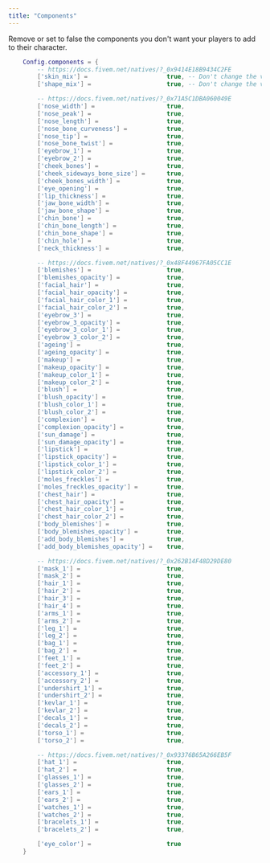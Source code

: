 ```yaml
---
title: "Components"
---
```


Remove or set to false the components you don't want your players to add to their character.

```LUA
    Config.components = {
        -- https://docs.fivem.net/natives/?_0x9414E18B9434C2FE
        ['skin_mix'] =                      true, -- Don't change the value here!
        ['shape_mix'] =                     true, -- Don't change the value here!

        -- https://docs.fivem.net/natives/?_0x71A5C1DBA060049E
        ['nose_width'] =                    true,
        ['nose_peak'] =                     true,
        ['nose_length'] =                   true,
        ['nose_bone_curveness'] =           true,
        ['nose_tip'] =                      true,
        ['nose_bone_twist'] =               true,
        ['eyebrow_1'] =                     true,
        ['eyebrow_2'] =                     true,
        ['cheek_bones'] =                   true,
        ['cheek_sideways_bone_size'] =      true,
        ['cheek_bones_width'] =             true,
        ['eye_opening'] =                   true,
        ['lip_thickness'] =                 true,
        ['jaw_bone_width'] =                true,
        ['jaw_bone_shape'] =                true,
        ['chin_bone'] =                     true,
        ['chin_bone_length'] =              true,
        ['chin_bone_shape'] =               true,
        ['chin_hole'] =                     true,
        ['neck_thickness'] =                true,

        -- https://docs.fivem.net/natives/?_0x48F44967FA05CC1E
        ['blemishes'] =                     true,
        ['blemishes_opacity'] =             true,
        ['facial_hair'] =                   true,
        ['facial_hair_opacity'] =           true,
        ['facial_hair_color_1'] =           true,
        ['facial_hair_color_2'] =           true,
        ['eyebrow_3'] =                     true,
        ['eyebrow_3_opacity'] =             true,
        ['eyebrow_3_color_1'] =             true,
        ['eyebrow_3_color_2'] =             true,
        ['ageing'] =                        true,
        ['ageing_opacity'] =                true,
        ['makeup'] =                        true,
        ['makeup_opacity'] =                true,
        ['makeup_color_1'] =                true,
        ['makeup_color_2'] =                true,
        ['blush'] =                         true,
        ['blush_opacity'] =                 true,
        ['blush_color_1'] =                 true,
        ['blush_color_2'] =                 true,
        ['complexion'] =                    true,
        ['complexion_opacity'] =            true,
        ['sun_damage'] =                    true,
        ['sun_damage_opacity'] =            true,
        ['lipstick'] =                      true,
        ['lipstick_opacity'] =              true,
        ['lipstick_color_1'] =              true,
        ['lipstick_color_2'] =              true,
        ['moles_freckles'] =                true,
        ['moles_freckles_opacity'] =        true,
        ['chest_hair'] =                    true,
        ['chest_hair_opacity'] =            true,
        ['chest_hair_color_1'] =            true,
        ['chest_hair_color_2'] =            true,
        ['body_blemishes'] =                true,
        ['body_blemishes_opacity'] =        true,
        ['add_body_blemishes'] =            true,
        ['add_body_blemishes_opacity'] =    true,

        -- https://docs.fivem.net/natives/?_0x262B14F48D29DE80
        ['mask_1'] =                        true,
        ['mask_2'] =                        true,
        ['hair_1'] =                        true,
        ['hair_2'] =                        true,
        ['hair_3'] =                        true,
        ['hair_4'] =                        true,
        ['arms_1'] =                        true,
        ['arms_2'] =                        true,
        ['leg_1'] =                         true,
        ['leg_2'] =                         true,
        ['bag_1'] =                         true,
        ['bag_2'] =                         true,
        ['feet_1'] =                        true,
        ['feet_2'] =                        true,
        ['accessory_1'] =                   true,
        ['accessory_2'] =                   true,
        ['undershirt_1'] =                  true,
        ['undershirt_2'] =                  true,
        ['kevlar_1'] =                      true,
        ['kevlar_2'] =                      true,
        ['decals_1'] =                      true,
        ['decals_2'] =                      true,
        ['torso_1'] =                       true,
        ['torso_2'] =                       true,

        -- https://docs.fivem.net/natives/?_0x93376B65A266EB5F
        ['hat_1'] =                         true,
        ['hat_2'] =                         true,
        ['glasses_1'] =                     true,
        ['glasses_2'] =                     true,
        ['ears_1'] =                        true,
        ['ears_2'] =                        true,
        ['watches_1'] =                     true,
        ['watches_2'] =                     true,
        ['bracelets_1'] =                   true,
        ['bracelets_2'] =                   true,

        ['eye_color'] =                     true
    }
```
